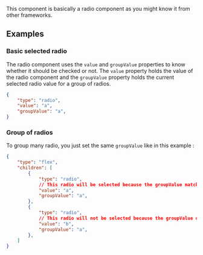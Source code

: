 


This component is basically a radio component as you might know it from other frameworks.

## Examples

### Basic selected radio

The radio component uses the `value` and `groupValue` properties to know whether it should be checked or not. The `value` property holds the value of the radio component and the `groupValue` property holds the current selected radio value for a group of radios.

```json
{
    "type": "radio",
    "value": "a",
    "groupValue": "a",
}
```

### Group of radios
To group many radio, you just set the same `groupValue` like in this example :

```json
{
    "type": "flex",
    "children": [
        {
            "type": "radio",
            // This radio will be selected because the groupValue matches the value
            "value": "a",
            "groupValue": "a",
        },
        {
            "type": "radio",
            // This radio will not be selected because the groupValue does not match the value
            "value": "b",
            "groupValue": "a",
        },
    ]
}

```

<PropertyTable schema={schema}/>
